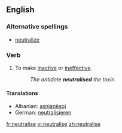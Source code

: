 ==English==
===Alternative spellings===
*[[neutralize]]

===Verb===
{{en-verb|neutralis|ing}}

#To make [[inactive]] or [[ineffective]].
#:''The antidote '''neutralised''' the toxin.''

====Translations====
{{trans-top|To make inactive or ineffective}}
*Albanian: [[asnjanësoj]]
*German: [[neutralisieren]]
{{trans-mid}}
{{trans-bottom}}

[[fr:neutralise]]
[[vi:neutralise]]
[[zh:neutralise]]